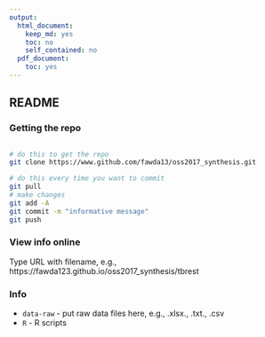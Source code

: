 ```yaml
---
output:
  html_document:
    keep_md: yes
    toc: no
    self_contained: no
  pdf_document:
    toc: yes
---
```


## README

### Getting the repo

```bash

# do this to get the repo
git clone https://www.github.com/fawda13/oss2017_synthesis.git

# do this every time you want to commit
git pull
# make changes
git add -A
git commit -m "informative message"
git push
```
### View info online

Type URL with filename, e.g., <href src="https://fawda123.github.io/oss2017_synthesis/tbrest">https://fawda123.github.io/oss2017_synthesis/tbrest</href>

### Info

* `data-raw` - put raw data files here, e.g., .xlsx., .txt., .csv
* `R` - R scripts